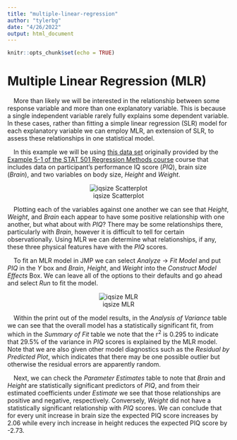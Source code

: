 ```yaml
---
title: "multiple-linear-regression"
author: "tylerbg"
date: "4/26/2022"
output: html_document
---
```


```r
knitr::opts_chunk$set(echo = TRUE)
```

# Multiple Linear Regression (MLR)

&emsp;More than likely we will be interested in the relationship between some response variable and more than one explanatory variable.  This is because a single independent variable rarely fully explains some dependent variable.  In these cases, rather than fitting a simple linear regression (SLR) model for each explanatory variable we can employ MLR, an extension of SLR, to assess these relationships in one statistical model.

&emsp;In this example we will be using [this data set](https://github.com/tylerbg/DLC_stat_resources/tree/master/docs/JMP/dat/iqsize.jmp) originally provided by the [Example 5-1 of the STAT 501 Regression Methods course](https://online.stat.psu.edu/stat501/lesson/5/5.1) course that includes data on participant's performance IQ score (*PIQ*), brain size (*Brain*), and two variables on body size, *Height* and *Weight*.

<center>
![iqsize Scatterplot](img/iqsize_scatterplot.png)
</center>

&emsp;Plotting each of the variables against one another we can see that *Height*, *Weight*, and *Brain* each appear to have some positive relationship with one another, but what about with *PIQ*?  There may be some relationships there, particularly with *Brain*, however it is difficult to tell for certain observationally.  Using MLR we can determine what relationships, if any, these three physical features have with the *PIQ* scores.

&emsp;To fit an MLR model in JMP we can select *Analyze* -> *Fit Model* and put *PIQ* in the *Y* box and *Brain*, *Height*, and *Weight* into the *Construct Model Effects* Box.  We can leave all of the options to their defaults and go ahead and select *Run* to fit the model.

<center>
![iqsize MLR](img/iqsize_MLR.png)
</center>

&emsp;Within the print out of the model results, in the *Analysis of Variance* table we can see that the overall model has a statistically significant fit, from which in the *Summary of Fit* table we note that the r<sup>2</sup> is 0.295 to indicate that 29.5% of the variance in *PIQ* scores is explained by the MLR model.  Note that we are also given other model diagnostics such as the *Residual by Predicted Plot*, which indicates that there may be one possible outlier but otherwise the residual errors are apparently random.

&emsp;Next, we can check the *Parameter Estimates* table to note that *Brain* and *Height* are statistically significant predictors of *PIQ*, and from their estimated coefficients under *Estimate* we see that those relationships are positive and negative, respectively.  Conversely, *Weight* did not have a statistically significant relationship with *PIQ* scores.  We can conclude that for every unit increase in brain size the expected PIQ score increases by 2.06 while every inch increase in height reduces the expected PIQ score by -2.73.